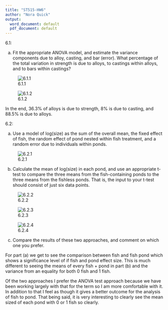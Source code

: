 ```yaml
---
title: "ST515-HW6"
author: "Nora Quick"
output:
  word_document: default
  pdf_document: default
---
```


6.1:

   (a) Fit the appropriate ANOVA model, and estimate the variance components due to alloy, casting, and bar (error). What percentage of the total variation in strength is due to alloys, to castings within alloys, and to bars within castings?

![6.1.1](1.PNG)

![6.1.2](2.PNG)

In the end, 36.3% of alloys is due to strength, 8% is due to casting, and 88.5% is due to alloys.

6.2:

   (a) Use a model of log(size) as the sum of the overall mean, the fixed effect of fish, the random effect of pond nested within fish treatment, and a random error due to individuals within ponds. 
   
![6.2.1](3.PNG)

   (b) Calculate the mean of log(size) in each pond, and use an appropriate t-test to compare the three means from the fish-containing ponds to the three means from the fishless ponds. That is, the input to your t-test should consist of just six data points.

![6.2.2](4.PNG)

![6.2.3](5.PNG)

![6.2.4](6.PNG)

   (c) Compare the results of these two approaches, and comment on which one you prefer.

For part (a) we get to see the comparison between fish and fish pond which shows a significance level of if fish and pond effect size. This is much different to seeing the means of every fish + pond in part (b) and the variance from an equality for both 0 fish and 1 fish. 

Of the two approaches I prefer the ANOVA test approach because we have been working largely with that for the term so I am more comfortable with it. In addition to that I feel as though it gives a better outcome for the analysis of fish to pond. That being said, it is very interesting to clearly see the mean sized of each pond with 0 or 1 fish so clearly. 